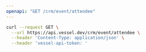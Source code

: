 ```yaml
---
openapi: "GET /crm/event/attendee"
---
```


<RequestExample>

```bash Request
curl --request GET \
  --url https://api.vessel.dev/crm/event/attendee \
  --header 'Content-Type: application/json' \
  --header 'vessel-api-token: '
```

</RequestExample>

